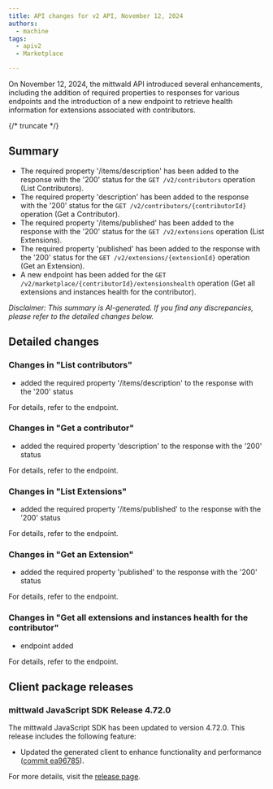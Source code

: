 ```yaml
---
title: API changes for v2 API, November 12, 2024
authors:
  - machine
tags:
  - apiv2
  - Marketplace

---
```



On November 12, 2024, the mittwald API introduced several enhancements, including the addition of required properties to responses for various endpoints and the introduction of a new endpoint to retrieve health information for extensions associated with contributors.

{/* truncate */}



## Summary


- The required property '/items/description' has been added to the response with the '200' status for the `GET /v2/contributors` operation (List Contributors).
- The required property 'description' has been added to the response with the '200' status for the `GET /v2/contributors/{contributorId}` operation (Get a Contributor).
- The required property '/items/published' has been added to the response with the '200' status for the `GET /v2/extensions` operation (List Extensions).
- The required property 'published' has been added to the response with the '200' status for the `GET /v2/extensions/{extensionId}` operation (Get an Extension).
- A new endpoint has been added for the `GET /v2/marketplace/{contributorId}/extensionshealth` operation (Get all extensions and instances health for the contributor).

_Disclaimer: This summary is AI-generated. If you find any discrepancies, please refer to the detailed changes below._


## Detailed changes



### Changes in "List contributors"


- added the required property '/items/description' to the response with the '200' status


For details, refer to the <OperationLink operation="extension-list-contributors" apiVersion="v2" /> endpoint.



### Changes in "Get a contributor"


- added the required property 'description' to the response with the '200' status


For details, refer to the <OperationLink operation="extension-get-contributor" apiVersion="v2" /> endpoint.



### Changes in "List Extensions"


- added the required property '/items/published' to the response with the '200' status


For details, refer to the <OperationLink operation="extension-list-extensions" apiVersion="v2" /> endpoint.



### Changes in "Get an Extension"


- added the required property 'published' to the response with the '200' status


For details, refer to the <OperationLink operation="extension-get-extension" apiVersion="v2" /> endpoint.



### Changes in "Get all extensions and instances health for the contributor"


- endpoint added


For details, refer to the <OperationLink operation="marketplace-get-extensionshealth" apiVersion="v2" /> endpoint.




## Client package releases


### mittwald JavaScript SDK Release 4.72.0

The mittwald JavaScript SDK has been updated to version 4.72.0. This release includes the following feature:

- Updated the generated client to enhance functionality and performance ([commit ea96785](https://github.com/mittwald/api-client-js/commit/ea967857c449ebfabfbdc66e5b9a472cce3859f5)).

For more details, visit the [release page](https://github.com/mittwald/api-client-js/releases/tag/4.72.0).

